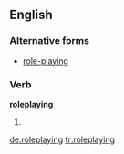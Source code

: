 ==English==

===Alternative forms===
* [[role-playing]]

===Verb===
'''roleplaying'''

# {{third-person singular of|roleplay}}

[[de:roleplaying]]
[[fr:roleplaying]]